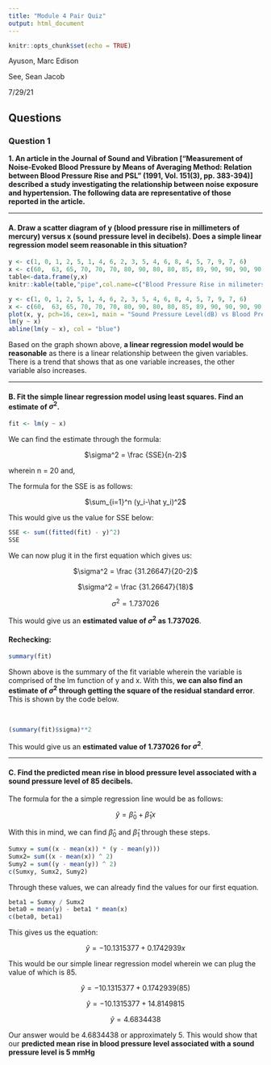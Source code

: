 ```yaml
---
title: "Module 4 Pair Quiz"
output: html_document
---
```


```r
knitr::opts_chunk$set(echo = TRUE)
```
Ayuson, Marc Edison

See, Sean Jacob

7/29/21

## Questions {.tabset .tabfade}

### Question 1

**1. An article in the Journal of Sound and Vibration ["Measurement of Noise-Evoked Blood Pressure by Means of Averaging Method: Relation between Blood Pressure Rise and PSL" (1991, Vol. 151(3), pp. 383-394)] described a study investigating the relationship between noise exposure and hypertension. The following data are representative of those reported in the article.**

---

#### A. Draw a scatter diagram of y (blood pressure rise in millimeters of mercury) versus x (sound pressure level in decibels). Does a simple linear regression model seem reasonable in this situation?

```r
y <- c(1, 0, 1, 2, 5, 1, 4, 6, 2, 3, 5, 4, 6, 8, 4, 5, 7, 9, 7, 6)
x <- c(60,	63,	65,	70,	70,	70,	80,	90,	80,	80,	85,	89,	90,	90,	90,	90,	94,	100,	100,	100)
table<-data.frame(y,x)
knitr::kable(table,"pipe",col.name=c("Blood Pressure Rise in milimeters of Mercury (mmHg)", "Sound Pressure Level in Decibels(dB)"), align=c("c","c"))
```

```r
y <- c(1, 0, 1, 2, 5, 1, 4, 6, 2, 3, 5, 4, 6, 8, 4, 5, 7, 9, 7, 6)
x <- c(60,	63,	65,	70,	70,	70,	80,	90,	80,	80,	85,	89,	90,	90,	90,	90,	94,	100,	100,	100)
plot(x, y, pch=16, cex=1, main = "Sound Pressure Level(dB) vs Blood Pressure Rise(mmHg)" ,xlab = "Sound Pressure Level in Decibels (dB)", ylab= "Blood Pressure Rise in Millimeters of Mercury (mmHg)")
lm(y ~ x)
abline(lm(y ~ x), col = "blue")
```

Based on the graph shown above, **a linear regression model would be reasonable** as there is a linear relationship between the given variables. There is a trend that shows that as one variable increases, the other variable also increases.

---

#### B. Fit the simple linear regression model using least squares. Find an estimate of $\sigma^2$.

```r
fit <- lm(y ~ x)
```

We can find the estimate through the formula:

<center>

$\sigma^2 = \frac {SSE}{n-2}$

</center>

wherein n = 20 and,

The formula for the SSE is as follows:

<center>

$\sum_{i=1}^n (y_i-\hat y_i)^2$

</center>

This would give us the value for SSE below:

```r
SSE <- sum((fitted(fit) - y)^2)
SSE
```

We can now plug it in the first equation which gives us:

<center>

$\sigma^2 = \frac {31.26647}{20-2}$

$\sigma^2 = \frac {31.26647}{18}$

$\sigma^2 = 1.737026$

</center>

This would give us an **estimated value of $\sigma^2$ as 1.737026**.

#### Rechecking:

```r
summary(fit)
```

Shown above is the summary of the fit variable wherein the variable is comprised of the lm function of y and x. With this, **we can also find an estimate of $\sigma^2$ through getting the square of the residual standard error**. This is shown by the code below.

<br>

```r
(summary(fit)$sigma)**2 
```

This would give us an **estimated value of 1.737026 for $\sigma^2$**.

---

#### C. Find the predicted mean rise in blood pressure level associated with a sound pressure level of 85 decibels.

The formula for the a simple regression line would be as follows:

<center>

$\hat y = \hat \beta_0 + \hat \beta_1x$

</center>

With this in mind, we can find $\hat \beta_0$ and $\hat \beta_1$ through these steps. 

```r
Sumxy = sum((x - mean(x)) * (y - mean(y)))
Sumx2= sum((x - mean(x)) ^ 2)
Sumy2 = sum((y - mean(y)) ^ 2)
c(Sumxy, Sumx2, Sumy2)
```

Through these values, we can already find the values for our first equation.

```r
beta1 = Sumxy / Sumx2
beta0 = mean(y) - beta1 * mean(x)
c(beta0, beta1)
```

This gives us the equation:

<center>

$\hat y = -10.1315377 + 0.1742939x$

</center>

This would be our simple linear regression model wherein we can plug the value of which is 85.

<center>

$\hat y = -10.1315377 + 0.1742939(85)$

$\hat y = -10.1315377 + 14.8149815$

$\hat y = 4.6834438$

</center>

Our answer would be 4.6834438 or approximately 5. This would show that our **predicted mean rise in blood pressure level associated with a sound pressure level is 5 mmHg**
